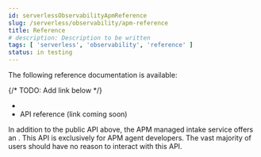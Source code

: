 ```yaml
---
id: serverlessObservabilityApmReference
slug: /serverless/observability/apm-reference
title: Reference
# description: Description to be written
tags: [ 'serverless', 'observability', 'reference' ]
status: in testing
---
```



The following reference documentation is available:

{/* TODO: Add link below */}
* <DocLink id="serverlessObservabilityApmKibanaSettings" text="Settings reference"/>
* API reference (link coming soon)

In addition to the public API above, the APM managed intake service offers an
<DocLink id="serverlessObservabilityApmServerApi" text="event intake API"/>.
This API is exclusively for APM agent developers. The vast majority of users should have no reason to interact with this API.

<Feedback slug="/serverless/observability/apm-reference" />

